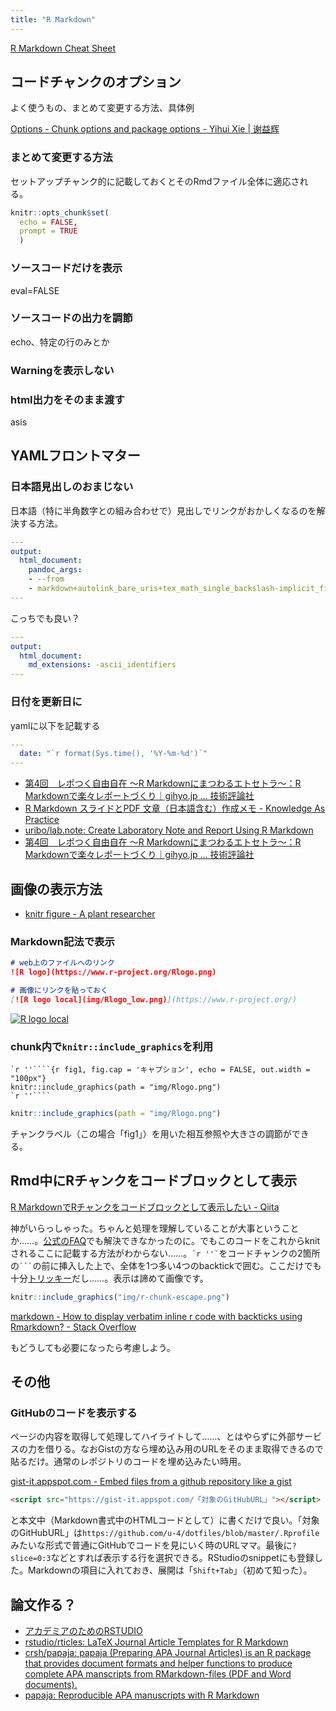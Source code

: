 ```yaml
---
title: "R Markdown"
---
```


[R Markdown Cheat Sheet](https://github.com/rstudio/cheatsheets/raw/master/rmarkdown-2.0.pdf)

## コードチャンクのオプション

よく使うもの、まとめて変更する方法、具体例

[Options - Chunk options and package options - Yihui Xie | 谢益辉](https://yihui.name/knitr/options/)

### まとめて変更する方法

セットアップチャンク的に記載しておくとそのRmdファイル全体に適応される。

```r
knitr::opts_chunk$set(
  echo = FALSE,
  prompt = TRUE
  )
```

### ソースコードだけを表示

eval=FALSE

### ソースコードの出力を調節

echo、特定の行のみとか

### Warningを表示しない


### html出力をそのまま渡す

asis

## YAMLフロントマター

### 日本語見出しのおまじない

日本語（特に半角数字との組み合わせで）見出しでリンクがおかしくなるのを解決する方法。

```YAML
---
output:
  html_document:
    pandoc_args:
    - --from
    - markdown+autolink_bare_uris+tex_math_single_backslash-implicit_figures
---
```

こっちでも良い？

```YAML
---
output:
  html_document:
    md_extensions: -ascii_identifiers
---
```


### 日付を更新日に

yamlに以下を記載する

```YAML
---
  date: "`r format(Sys.time(), '%Y-%m-%d')`"
---
```


- [第4回　レポつく自由自在 ～R Markdownにまつわるエトセトラ～：R Markdownで楽々レポートづくり｜gihyo.jp … 技術評論社](http://gihyo.jp/admin/serial/01/r-markdown/0004?page=2)
- [R Markdown スライドとPDF 文章（日本語含む）作成メモ - Knowledge As Practice](https://hikaru1122.hatenadiary.jp/entry/rmarkdown)
- [uribo/lab.note: Create Laboratory Note and Report Using R Markdown](https://github.com/uribo/lab.note)
- [第4回　レポつく自由自在 ～R Markdownにまつわるエトセトラ～：R Markdownで楽々レポートづくり｜gihyo.jp … 技術評論社](http://gihyo.jp/admin/serial/01/r-markdown/0004?page=3)


## 画像の表示方法

- [knitr figure - A plant researcher](https://keachmurakami.github.io/page/2016/08/05/knitr-figure/)

### Markdown記法で表示

```markdown
# web上のファイルへのリンク
![R logo](https://www.r-project.org/Rlogo.png)

# 画像にリンクを貼っておく
[![R logo local](img/Rlogo_low.png)](https://www.r-project.org/)
```


[![R logo local](img/Rlogo_low.png)](https://www.r-project.org/)

### chunk内で`knitr::include_graphics`を利用

````
`r ''````{r fig1, fig.cap = 'キャプション', echo = FALSE, out.width = "100px"}
knitr::include_graphics(path = "img/Rlogo.png")
`r ''````
````

```r
knitr::include_graphics(path = "img/Rlogo.png")
```

チャンクラベル（この場合「fig1」）を用いた相互参照や大きさの調節ができる。

## Rmd中にRチャンクをコードブロックとして表示

[R MarkdownでRチャンクをコードブロックとして表示したい - Qiita](https://qiita.com/kazutan/items/fb655efd363a3d9aa865)

神がいらっしゃった。ちゃんと処理を理解していることが大事ということか……。[公式のFAQ](https://yihui.name/knitr/faq/)でも解決できなかったのに。でもこのコードをこれからknitされるここに記載する方法がわからない……。`` `r
''` ``をコードチャンクの2箇所の```` ``` ````の前に挿入した上で、全体を1つ多い4つのbacktickで囲む。ここだけでも十分[トリッキー](https://yihui.name/en/2017/11/knitr-verbatim-code-chunk/)だし……。表示は諦めて画像です。

```r
knitr::include_graphics("img/r-chunk-escape.png")
```

[markdown - How to display verbatim inline r code with backticks using Rmarkdown? - Stack Overflow](https://stackoverflow.com/questions/20409172/how-to-display-verbatim-inline-r-code-with-backticks-using-rmarkdown)

もどうしても必要になったら考慮しよう。

## その他

### GitHubのコードを表示する

ページの内容を取得して処理してハイライトして……、とはやらずに外部サービスの力を借りる。なおGistの方なら埋め込み用のURLをそのまま取得できるので貼るだけ。通常のレポジトリのコードを埋め込みたい時用。

[gist-it.appspot.com - Embed files from a github repository like a gist](https://gist-it.appspot.com/)

```markdown
<script src="https://gist-it.appspot.com/「対象のGitHubURL」"></script>
```

と本文中（Markdown書式中のHTMLコードとして）に書くだけで良い。「対象のGitHubURL」は`https://github.com/u-4/dotfiles/blob/master/.Rprofile`みたいな形式で普通にGitHubでコードを見にいく時のURLママ。最後に`?slice=0:3`などとすれば表示する行を選択できる。RStudioのsnippetにも登録した。Markdownの項目に入れておき、展開は「`Shift+Tab`」（初めて知った）。

<script src="https://gist-it.appspot.com/https://github.com/u-4/dotfiles/blob/master/.Rprofile?slice=0:3"></script>

## 論文作る？

- [アカデミアのためのRSTUDIO](https://ytake2.github.io/create.manuscript/RStudio_for_Academia.html)
- [rstudio/rticles: LaTeX Journal Article Templates for R Markdown](https://github.com/rstudio/rticles)
- [crsh/papaja: papaja (Preparing APA Journal Articles) is an R package that provides document formats and helper functions to produce complete APA manscripts from RMarkdown-files (PDF and Word documents).](https://github.com/crsh/papaja)
- [papaja: Reproducible APA manuscripts with R Markdown](https://crsh.github.io/papaja_man/)


